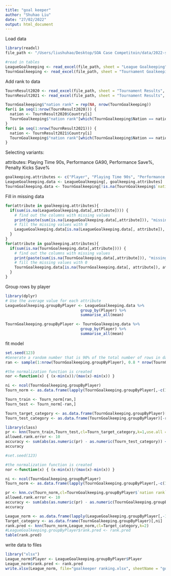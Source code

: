 ```yaml
---
title: "goal keeper"
author: "Shuhao Liu"
date: "27/02/2022"
output: html_document
---
```


Load data

```r
library(readxl)
file_path <- "/Users/liushuhao/Desktop/SOA Case Competitoin/data/2022-student-research-case-study-player-data_modified.xlsx"

#read in tables
LeagueGoalkeeping <- read_excel(file_path, sheet = "League Goalkeeping", skip = 11,col_names =T, na = "N/A")
TournGoalkeeping <- read_excel(file_path, sheet = "Tournament Goalkeeping", skip = 11,col_names =T)
```

Add rank to data

```r
TournResult2020 <- read_excel(file_path, sheet = "Tournament Results", range = "B11:C27", col_names =T, na = "N/A")
TournResult2021 <- read_excel(file_path, sheet = "Tournament Results", range = "E11:F35", col_names =T, na = "N/A")

TournGoalkeeping$"nation rank" = rep(NA, nrow(TournGoalkeeping))
for(i in seq(1:nrow(TournResult2020))) {
  nation <- TournResult2020$Country[i]
  TournGoalkeeping$"nation rank"[which(TournGoalkeeping$Nation == nation & TournGoalkeeping$Year == 2020)] <- TournResult2020$"2020 Tournament Place"[i]
}
for(i in seq(1:nrow(TournResult2021))) {
  nation <- TournResult2021$Country[i]
  TournGoalkeeping$"nation rank"[which(TournGoalkeeping$Nation == nation & TournGoalkeeping$Year == 2021)] <- TournResult2021$"2021 Tournament Place"[i]
}
```


Selecting variants:

attributes: Playing Time 90s, Performance GA90, Performance Save%, Penalty Kicks Save%

```r
goalkeeping.attributes <- c("Player", "Playing Time 90s", "Performance GA90", "Performance Save%", "Penalty Kicks Save%")
LeagueGoalkeeping.data <- LeagueGoalkeeping[, goalkeeping.attributes]
TournGoalkeeping.data <- TournGoalkeeping[!is.na(TournGoalkeeping$`nation rank`), c(goalkeeping.attributes, "nation rank")]
```

Fill in missing data

```r
for(attribute in goalkeeping.attributes){
  if(sum(is.na(LeagueGoalkeeping.data[,attribute]))) {
    # find out the columns with missing values
    print(paste(sum(is.na(LeagueGoalkeeping.data[,attribute])), "missing values in League Goalkeeping: ", attribute))
    # fill the missing values with 0
    LeagueGoalkeeping.data[is.na(LeagueGoalkeeping.data[, attribute]), attribute] <- 0
  }
}
for(attribute in goalkeeping.attributes){
  if(sum(is.na(TournGoalkeeping.data[,attribute]))) {
    # find out the columns with missing values
    print(paste(sum(is.na(TournGoalkeeping.data[,attribute])), "missing values in Tournament Goalkeeping: ", attribute))
    # fill the missing values with 0
    TournGoalkeeping.data[is.na(TournGoalkeeping.data[, attribute]), attribute] <- 0
  }
}
```

Group rows by player

```r
library(dplyr)
# Use the average value for each attribute
LeagueGoalkeeping.groupByPlayer <- LeagueGoalkeeping.data %>%
                                 group_by(Player) %>%
                                 summarise_all(mean)

TournGoalkeeping.groupByPlayer <- TournGoalkeeping.data %>%
                                 group_by(Player) %>%
                                 summarise_all(mean)
```

fit model

```r
set.seed(123)
#Generate a random number that is 90% of the total number of rows in dataset.
ran <- sample(1:nrow(TournGoalkeeping.groupByPlayer), 0.8 * nrow(TournGoalkeeping.groupByPlayer))

#the normalization function is created
nor <-function(x) { (x-min(x))/(max(x)-min(x)) }

ni <- ncol(TournGoalkeeping.groupByPlayer)
Tourn_norm <- as.data.frame(lapply(TournGoalkeeping.groupByPlayer[,-c(1,ni)], nor))

Tourn_train <- Tourn_norm[ran,] 
Tourn_test <- Tourn_norm[-ran,] 

Tourn_target_category <- as.data.frame(TournGoalkeeping.groupByPlayer)[ran,ni]
Tourn_test_category <- as.data.frame(TournGoalkeeping.groupByPlayer)[-ran,ni]

library(class)
pr <- knn(Tourn_train,Tourn_test,cl=Tourn_target_category,k=1,use.all = TRUE)
allowed.rank.error <- 10
accuracy <- sum(abs(as.numeric(pr) - as.numeric(Tourn_test_category)) <= allowed.rank.error) / length(pr)
accuracy
```


```r
#set.seed(123)

#the normalization function is created
nor <-function(x) { (x-min(x))/(max(x)-min(x)) }

ni <- ncol(TournGoalkeeping.groupByPlayer)
Tourn_norm <- as.data.frame(lapply(TournGoalkeeping.groupByPlayer[,-c(1,ni)], nor))

pr <- knn.cv(Tourn_norm,cl=TournGoalkeeping.groupByPlayer$`nation rank`,k=2,use.all = TRUE)
allowed.rank.error <- 10
accuracy <- sum(abs(as.numeric(pr) - as.numeric(TournGoalkeeping.groupByPlayer$`nation rank`)) <= allowed.rank.error) / length(pr)
accuracy
```

```r
League_norm <- as.data.frame(lapply(LeagueGoalkeeping.groupByPlayer[,-1], nor))
Target_category <- as.data.frame(TournGoalkeeping.groupByPlayer)[,ni]
rank.pred <- knn(Tourn_norm,League_norm,cl=Target_category,k=2)
#LeagueGoalkeeping.groupByPlayer$rank.pred <- rank.pred
table(rank.pred)
```

write data to files
```r
library("xlsx")
League_norm$Player <- LeagueGoalkeeping.groupByPlayer$Player
League_norm$rank.pred <- rank.pred
write.xlsx(League_norm, file="goalkeeper ranking.xlsx", sheetName = "goalkeeper", append = FALSE)
```


